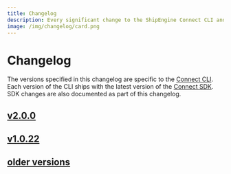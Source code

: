```yaml
---
title: Changelog
description: Every significant change to the ShipEngine Connect CLI and SDK is documented here
image: /img/changelog/card.png
---
```




Changelog
=================

The versions specified in this changelog are specific to the [Connect CLI](https://www.npmjs.com/package/@shipengine/connect-cli). Each version of the CLI ships with the latest version of the [Connect SDK](https://www.npmjs.com/package/@shipengine/connect-sdk). SDK changes are also documented as part of this changelog.


<div className={styles.changelog}>

## [v2.0.0](v2.0.0.mdx)

## [v1.0.22](v1.0.22.mdx)

## [older versions](pre-v1.0.22.mdx)

</div>
